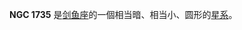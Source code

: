 {{NGCInfoBox|NGCID=NGC 1735|發現者=約翰·弗里德里希·威廉·赫歇爾|發現日期=1834年11月2日|其他編號=ESO 85-SC15|曆元=J2000.0|赤經=4時54分19.7秒
|赤緯=-67°5'59"|星座=剑鱼座|星體=星系|星等=10.8|表面亮度=|藍等=10.9}}

'''NGC 1735''' 是[[剑鱼座|剑鱼座]]的一個相当暗、相当小、圆形的[[星系|星系]]。

{{NGCReference|1735}}
{{Catalogs|NGC=1735}}